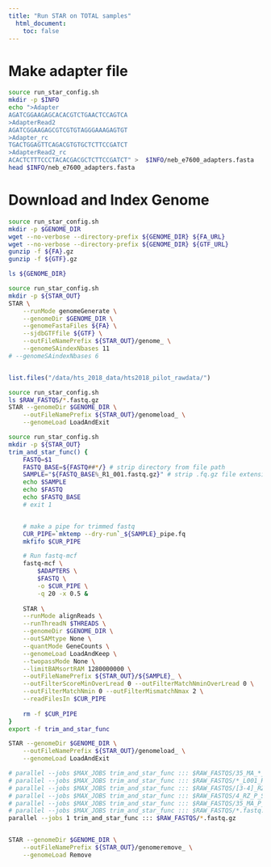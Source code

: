 ```yaml
---
title: "Run STAR on TOTAL samples"
  html_document:
    toc: false
---
```



# Make adapter file
```bash
source run_star_config.sh
mkdir -p $INFO
echo ">Adapter
AGATCGGAAGAGCACACGTCTGAACTCCAGTCA
>AdapterRead2
AGATCGGAAGAGCGTCGTGTAGGGAAAGAGTGT
>Adapter_rc
TGACTGGAGTTCAGACGTGTGCTCTTCCGATCT
>AdapterRead2_rc
ACACTCTTTCCCTACACGACGCTCTTCCGATCT" >  $INFO/neb_e7600_adapters.fasta
head $INFO/neb_e7600_adapters.fasta
```

# Download and Index Genome
```bash
source run_star_config.sh
mkdir -p $GENOME_DIR
wget --no-verbose --directory-prefix ${GENOME_DIR} ${FA_URL} 
wget --no-verbose --directory-prefix ${GENOME_DIR} ${GTF_URL}
gunzip -f ${FA}.gz
gunzip -f ${GTF}.gz

ls ${GENOME_DIR}
```


```bash
source run_star_config.sh
mkdir -p ${STAR_OUT}
STAR \
    --runMode genomeGenerate \
    --genomeDir $GENOME_DIR \
    --genomeFastaFiles ${FA} \
    --sjdbGTFfile ${GTF} \
    --outFileNamePrefix ${STAR_OUT}/genome_ \
    --genomeSAindexNbases 11
# --genomeSAindexNbases 6
```

```bash

```

```r
list.files("/data/hts_2018_data/hts2018_pilot_rawdata/")
```


```bash
source run_star_config.sh
ls $RAW_FASTQS/*.fastq.gz
STAR --genomeDir $GENOME_DIR \
    --outFileNamePrefix ${STAR_OUT}/genomeload_ \
    --genomeLoad LoadAndExit 
```


```bash
source run_star_config.sh
mkdir -p ${STAR_OUT}
trim_and_star_func() {
    FASTQ=$1
    FASTQ_BASE=${FASTQ##*/} # strip directory from file path
    SAMPLE="${FASTQ_BASE%_R1_001.fastq.gz}" # strip .fq.gz file extension
    echo $SAMPLE
    echo $FASTQ
    echo $FASTQ_BASE
    # exit 1


    # make a pipe for trimmed fastq
    CUR_PIPE=`mktemp --dry-run`_${SAMPLE}_pipe.fq
    mkfifo $CUR_PIPE

    # Run fastq-mcf
    fastq-mcf \
        $ADAPTERS \
        $FASTQ \
        -o $CUR_PIPE \
        -q 20 -x 0.5 &
        
    STAR \
    --runMode alignReads \
    --runThreadN $THREADS \
    --genomeDir $GENOME_DIR \
    --outSAMtype None \
    --quantMode GeneCounts \
    --genomeLoad LoadAndKeep \
    --twopassMode None \
    --limitBAMsortRAM 1280000000 \
    --outFileNamePrefix ${STAR_OUT}/${SAMPLE}_ \
    --outFilterScoreMinOverLread 0 --outFilterMatchNminOverLread 0 \
    --outFilterMatchNmin 0 --outFilterMismatchNmax 2 \
    --readFilesIn $CUR_PIPE        
        
    rm -f $CUR_PIPE
}
export -f trim_and_star_func

STAR --genomeDir $GENOME_DIR \
    --outFileNamePrefix ${STAR_OUT}/genomeload_ \
    --genomeLoad LoadAndExit 

# parallel --jobs $MAX_JOBS trim_and_star_func ::: $RAW_FASTQS/35_MA_*_L001_R1_001.fastq.gz
# parallel --jobs $MAX_JOBS trim_and_star_func ::: $RAW_FASTQS/*_L001_R1_001.fastq.gz
# parallel --jobs $MAX_JOBS trim_and_star_func ::: $RAW_FASTQS/[3-4]_RZ_*_L001_R1_001.fastq.gz
# parallel --jobs $MAX_JOBS trim_and_star_func ::: $RAW_FASTQS/4_RZ_P_S43_L003_R1_001.fastq.gz $RAW_FASTQS/3_TOT_J_S34_L003_R1_001.fastq.gz
# parallel --jobs $MAX_JOBS trim_and_star_func ::: $RAW_FASTQS/35_MA_P_S39_L002_R1_001.fastq.gz
# parallel --jobs $MAX_JOBS trim_and_star_func ::: $RAW_FASTQS/*.fastq.gz
parallel --jobs 1 trim_and_star_func ::: $RAW_FASTQS/*.fastq.gz


STAR --genomeDir $GENOME_DIR \
    --outFileNamePrefix ${STAR_OUT}/genomeremove_ \
    --genomeLoad Remove
```

